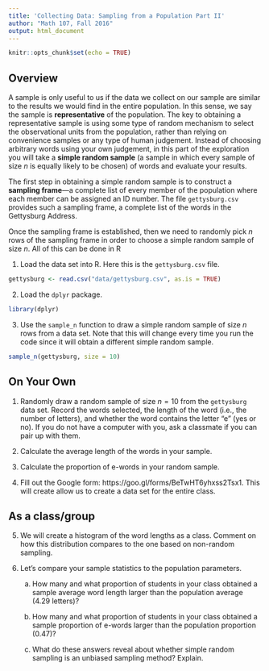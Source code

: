 ```yaml
---
title: 'Collecting Data: Sampling from a Population Part II'
author: "Math 107, Fall 2016"
output: html_document
---
```


```r
knitr::opts_chunk$set(echo = TRUE)
```

## Overview

A sample is only useful to us if the data we collect on our sample are similar to the results we would find in the entire population. In this sense, we say the sample is **representative** of the population. The key to obtaining a representative sample is using some type of random mechanism to select the observational units from the population, rather than relying on convenience samples or any type of human judgement. Instead of choosing arbitrary words using your own judgement, in this part of the exploration you will take a **simple random sample** (a sample in which every sample of size $n$ is equally likely to be chosen) of words and evaluate your results. 

The first step in obtaining a simple random sample is to construct a **sampling frame**---a complete list of every member of the population where each member can be assigned an ID number. The file `gettysburg.csv` provides such a sampling frame, a complete list of the words in the Gettysburg Address.


Once the sampling frame is established, then we need to randomly pick $n$ rows of the sampling frame in order to choose a simple random sample of size $n$. All of this can be done in R

1. Load the data set into R. Here this is the `gettysburg.csv` file.
```r
gettysburg <- read.csv("data/gettysburg.csv", as.is = TRUE)
```

2. Load the `dplyr` package.
```r
library(dplyr)
```

3. Use the `sample_n` function to draw a simple random sample of size $n$ rows from a data set. Note that this will change every time you run the code since it will obtain a different simple random sample.
```r
sample_n(gettysburg, size = 10)
```

\newpage

## On Your Own

1. Randomly draw a random sample of size $n=10$ from the `gettysburg` data set. Record the words selected, the length of the word (i.e., the number of letters), and whether the word contains the letter "e" (yes or no). If you do not have a computer with you, ask a classmate if you can pair up with them. 

\vspace{1in}

2. Calculate the average length of the words in your sample.

\vspace{.5in}

3. Calculate the proportion of e-words in your random sample.

\vspace{.5in}

4. Fill out the Google form: https://goo.gl/forms/BeTwHT6yhxss2Tsx1. This will create allow us to create a data set for the entire class.

## As a class/group

5. We will create a histogram of the word lengths as a class. Comment on how this distribution compares to the one based on non-random sampling.

\vspace{1in}

6. Let's compare your sample statistics to the population parameters.
 
    a. How many and what proportion of students in your class obtained a sample average word length larger than the population average (4.29 letters)?
    
    \clearpage

    b. How many and what proportion of students in your class obtained a sample proportion of e-words larger than the population proportion (0.47)?
    
    \vspace{1in}

    c. What do these answers reveal about whether simple random sampling is an unbiased sampling method? Explain.